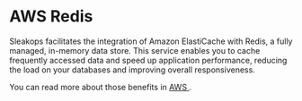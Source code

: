 
# AWS Redis

Sleakops facilitates the integration of Amazon ElastiCache with Redis, a fully managed, in-memory data store. 
This service enables you to cache frequently accessed data and speed up application performance, reducing the load on your databases and improving overall responsiveness.


You can read more about those benefits in [AWS <FiExternalLink/>](https://docs.aws.amazon.com/elasticache/index.html).
